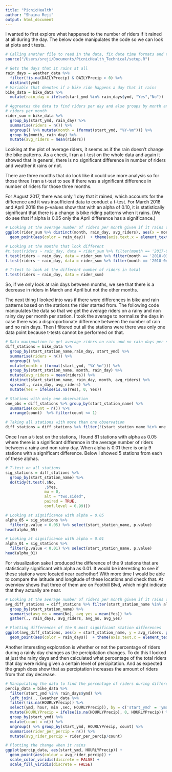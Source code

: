 ```yaml
---
title: "PicnicHealth"
author: "Shaina Reji"
output: html_document
---
```


I wanted to first explore what happened to the number of riders if it rained at all during the day. The below code manipulates the code so we can look at plots and t tests.

```r
# Calling another file to read in the data, fix date time formats and then combine the bike data
source("/Users/sreji/Documents/PicnicHealth_Technical/setup.R")

# Gets the days that it rains at all
rain_days = weather_data %>% 
  filter(!is.na(DAILYPrecip) & DAILYPrecip > 0) %>% 
  distinct(ymd)
# Variable that denotes if a bike ride happens a day that it rains 
bike_data = bike_data %>% 
  mutate(rain_day = ifelse(start_ymd %in% rain_days$ymd, "Yes","No")) 

# Aggreates the data to find riders per day and also groups by month and finds the average
# riders per month 
rider_sum = bike_data %>% 
  group_by(start_ymd, rain_day) %>%
  summarise(riders = n()) %>%
  ungroup() %>% mutate(month = (format(start_ymd, "%Y-%m"))) %>%
  group_by(month, rain_day) %>% 
  mutate(avg_riders = mean(riders))
```


Looking at the plot of average riders, it seems as if the rain doesn't change the bike patterns. As a check, I ran a t-test on the whole data and again it showed that in general, there is no significant difference in number of riders and weather it rains or not.

There are three months that do look like it could use more analysis so for those three I ran a t-test to see if there was a significant difference in number of riders for those three months. 

For August 2017, there was only 1 day that it rained, which accounts for the difference and it was insufficient data to conduct a t-test. For March 2018 and April 2018 the p-values show that with an alpha of 0.10, it is statistically significant that there is a change is bike riding patterns when it rains. (We do see that if alpha is 0.05 only the April difference has a significance.)


```r
# Looking at the average number of riders per month given if it rains or not 
ggplot(rider_sum %>% distinct(month, rain_day, avg_riders), aes(x = month, y = avg_riders, group_by(rain_day))) +
  geom_point(aes(color = rain_day))  + theme(axis.text.x = element_text(angle = 45, hjust = 1))

# Looking at the months that look different
#t.test(riders ~ rain_day, data = rider_sum %>% filter(month == '2017-08'))
t.test(riders ~ rain_day, data = rider_sum %>% filter(month == '2018-03'))
t.test(riders ~ rain_day, data = rider_sum %>% filter(month == '2018-04'))

# T-test to look at the different number of riders in total
t.test(riders ~ rain_day, data = rider_sum)
```

So, if we only look at rain days between months, we see that there is a decrease in riders in March and April but not the other months. 

The next thing I looked into was if there were differences in bike and rain patterns based on the stations the rider started from. The following code manipulates the data so that we get the average riders on a rainy and non rainy day per month per station. I took the average to normalize the days in case there was a disproportionate difference between the number of rain and no rain days. Then I filtered out all the stations were there was only one data point because t-tests cannot be performed on that.


```r
# Data manipuation to get average riders on rain and no rain days per station
diff_stations = bike_data %>% 
  group_by(start_station_name,rain_day, start_ymd) %>%
  summarise(riders = n()) %>%
  ungroup() %>%
  mutate(month = (format(start_ymd, "%Y-%m"))) %>%
  group_by(start_station_name, month, rain_day) %>% 
  mutate(avg_riders = mean(riders)) %>%
  distinct(start_station_name, rain_day, month, avg_riders) %>%
  spread(., rain_day, avg_riders) %>%
  mutate(Yes = ifelse(is.na(Yes), 0, Yes))

# Stations with only one observation
one_obs = diff_stations %>% group_by(start_station_name) %>% 
  summarise(count = n()) %>% 
  arrange(count)  %>% filter(count <= 1)

# Taking all stations with more than one observation
diff_stations = diff_stations %>% filter(!(start_station_name %in% one_obs$start_station_name))
```

Once I ran a t-test on the stations, I found 81 stations with alpha as 0.05 where there is a significant difference in the average number of riders between a rainy and non rainy day. When alpha is 0.01 there is only 9 stations with a significant difference. Below I showed 5 stations from each of these alphas. 


```r
# T-test on all stations
sig_stations = diff_stations %>% 
  group_by(start_station_name) %>% 
  do(tidy(t.test(.$No, 
                 .$Yes, 
                 mu = 0, 
                 alt = "two.sided", 
                 paired = TRUE, 
                 conf.level = 0.99)))

# Looking at significance with alpha = 0.05
alpha_05 = sig_stations %>% 
  filter(p.value < 0.05) %>% select(start_station_name, p.value)
head(alpha_05)

# Looking at significance with alpha = 0.01
alpha_01 = sig_stations %>% 
  filter(p.value < 0.01) %>% select(start_station_name, p.value)
head(alpha_01)
```

For visualization sake I produced the difference of the 9 stations that are statistically significant with alpha as 0.01. It would be interesting to see if these stations were located near eachother! With more time I would be able to compare the latitude and longitude of these locations and check that. At overview shows that three of them are on Foothill Blvd, which might indicate that they actually are near. 

```r
# Looking at the average number of riders per month given if it rains or not 
avg_diff_stations = diff_stations %>% filter(start_station_name %in% alpha_01$start_station_name) %>% 
  group_by(start_station_name) %>%
  summarise(avg_no = mean(No), avg_yes = mean(Yes)) %>% 
  gather(., rain_days, avg_riders, avg_no, avg_yes)

# Plotting differences of the 9 most significant station differences 
ggplot(avg_diff_stations, aes(x = start_station_name, y = avg_riders, group_by(rain_days))) +
  geom_point(aes(color = rain_days))  + theme(axis.text.x = element_text(angle = 45, hjust = 1))
```


Another interesting exploration is whether or not the percentage of riders during a rainly day changes as the percipitation changes. To do this I looked at just the rainy days and then calculated what percentage of the total riders that day were riding given a certain level of percipitation. And as expected the graph does show that as perciptation increases the amount of riders from that day decrease. 

```r
# Manipulating the data to find the percentage of riders during different levels of percipitation 
percip_data = bike_data %>% 
  filter(start_ymd %in% rain_days$ymd) %>%
  left_join(., (weather_data %>% 
  filter(!is.na(HOURLYPrecip)) %>% 
  select(ymd, hour, min ,sec, HOURLYPrecip)), by = c('start_ymd' = 'ymd', 'start_hour' = 'hour')) %>%
  mutate(HOURLYPrecip = ifelse(is.na(HOURLYPrecip), 0, HOURLYPrecip)) %>% 
  group_by(start_ymd) %>%
  mutate(count = n()) %>% 
  ungroup() %>% group_by(start_ymd, HOURLYPrecip, count) %>%
  summarise(rider_per_percip = n()) %>%
  mutate(avg_rider_percip = rider_per_percip/count)

# Plotting the change when it rains 
ggplot(percip_data, aes(start_ymd, HOURLYPrecip)) +
  geom_point(aes(colour = avg_rider_percip)) + 
  scale_color_viridis(discrete = FALSE) +
  scale_fill_viridis(discrete = FALSE) 
```


